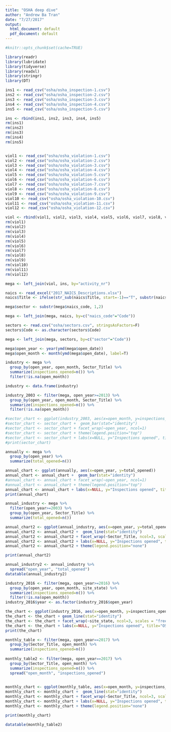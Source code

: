 ```yaml
---
title: "OSHA deep dive"
author: "Andrew Ba Tran"
date: "7/27/2017"
output:
  html_document: default
  pdf_document: default
---
```


```r
#knitr::opts_chunk$set(cache=TRUE)
```

```r

library(readr)
library(lubridate)
library(tidyverse)
library(readxl)
library(stringr)
library(DT)

ins1 <- read_csv("osha/osha_inspection-1.csv")
ins2 <- read_csv("osha/osha_inspection-2.csv")
ins3 <- read_csv("osha/osha_inspection-3.csv")
ins4 <- read_csv("osha/osha_inspection-4.csv")
ins5 <- read_csv("osha/osha_inspection-5.csv")

ins <- rbind(ins1, ins2, ins3, ins4, ins5)
rm(ins1)
rm(ins2)
rm(ins3)
rm(ins4)
rm(ins5)


viol1 <- read_csv("osha/osha_violation-1.csv")
viol2 <- read_csv("osha/osha_violation-2.csv")
viol3 <- read_csv("osha/osha_violation-3.csv")
viol4 <- read_csv("osha/osha_violation-4.csv")
viol5 <- read_csv("osha/osha_violation-5.csv")
viol6 <- read_csv("osha/osha_violation-6.csv")
viol7 <- read_csv("osha/osha_violation-7.csv")
viol8 <- read_csv("osha/osha_violation-8.csv")
viol9 <- read_csv("osha/osha_violation-9.csv")
viol10 <- read_csv("osha/osha_violation-10.csv")
viol11 <- read_csv("osha/osha_violation-11.csv")
viol12 <- read_csv("osha/osha_violation-12.csv")

viol <- rbind(viol1, viol2, viol3, viol4, viol5, viol6, viol7, viol8, viol9, viol10, viol11, viol12)
rm(viol1)
rm(viol2)
rm(viol3)
rm(viol4)
rm(viol5)
rm(viol6)
rm(viol7)
rm(viol8)
rm(viol9)
rm(viol10)
rm(viol11)
rm(viol12)

mega <- left_join(viol, ins, by="activity_nr")
```



```r
naics <- read_excel("2017_NAICS_Descriptions.xlsx")
naics$Title <- ifelse(str_sub(naics$Title, start=-1)=="T", substr(naics$Title, 1, nchar(naics$Title)-1) , naics$Title)

mega$sector <- substr(mega$naics_code, 1,2)

mega <- left_join(mega, naics, by=c("naics_code"="Code"))

sectors <- read.csv("osha/sectors.csv", stringsAsFactors=F)
sectors$Code <- as.character(sectors$Code)

mega <- left_join(mega, sectors, by=c("sector"="Code"))

mega$open_year <- year(ymd(mega$open_date))
mega$open_month <- month(ymd(mega$open_date), label=T)

industry <- mega %>% 
  group_by(open_year, open_month, Sector_Title) %>% 
  summarize(inspections_opened=n()) %>%
  filter(!is.na(open_month))

industry <- data.frame(industry)
```

```r
industry_2003 <- filter(mega, open_year>=2013) %>% 
  group_by(open_year, open_month, Sector_Title) %>% 
  summarize(inspections_opened=n()) %>%
  filter(!is.na(open_month))

#sector_chart <- ggplot(industry_2003, aes(x=open_month, y=inspections_opened, group=Sector_Title, color=Sector_Title, fill=Sector_Title)) 
#sector_chart <- sector_chart +  geom_bar(stat="identity")
#sector_chart <- sector_chart + facet_wrap(~open_year, ncol=1)
#sector_chart <- sector_chart + theme(legend.position="top")
#sector_chart <- sector_chart + labs(x=NULL, y="Inspections opened", title="Inspections by Sector since 2013", caption="Source: OSHA")
#print(sector_chart)
```

```r

annually <- mega %>% 
  group_by(open_year) %>% 
  summarize(total_opened=n()) 

annual_chart <- ggplot(annually, aes(x=open_year, y=total_opened)) 
annual_chart <- annual_chart +  geom_bar(stat="identity")
#annual_chart <- annual_chart + facet_wrap(~open_year, ncol=1)
#annual_chart <- annual_chart + theme(legend.position="top")
annual_chart <- annual_chart + labs(x=NULL, y="Inspections opened", title="Total annual inspections", caption="Source: OSHA")
print(annual_chart)

```


```r

annual_industry <- mega %>% 
  filter(open_year>=2003) %>% 
  group_by(open_year, Sector_Title) %>% 
  summarize(total_opened=n()) 

annual_chart2 <- ggplot(annual_industry, aes(x=open_year, y=total_opened, group=Sector_Title, color=Sector_Title, fill=Sector_Title)) 
annual_chart2 <- annual_chart2 +  geom_line(stat="identity")
annual_chart2 <- annual_chart2 + facet_wrap(~Sector_Title, ncol=3, scales="free")
annual_chart2 <- annual_chart2 + labs(x=NULL, y="Inspections opened", title="Inspections by sector since 2003", caption="Source: OSHA")
annual_chart2 <- annual_chart2 + theme(legend.position="none")

print(annual_chart2)
```


```r
annual_industry2 <- annual_industry %>% 
  spread("open_year", "total_opened")
datatable(annual_industry2)
```



```r

industry_2016 <- filter(mega, open_year>=2016) %>% 
  group_by(open_year, open_month, site_state) %>% 
  summarize(inspections_opened=n()) %>%
  filter(!is.na(open_month))
industry_2016$year <- as.factor(industry_2016$open_year)

the_chart <- ggplot(industry_2016, aes(x=open_month, y=inspections_opened, group=year, color=year)) 
the_chart <- the_chart + geom_line(stat="identity")
the_chart <- the_chart + facet_wrap(~site_state, ncol=3, scales = "free")
the_chart <- the_chart + labs(x=NULL, y="Inspections opened", title="OSHA inspections in 2016 and 2017", caption="Source: OSHA")
print(the_chart)
```


```r
monthly_table <- filter(mega, open_year==2017) %>% 
  group_by(Sector_Title, open_month) %>% 
  summarize(inspections_opened=n())
  
monthly_table2 <- filter(mega, open_year==2017) %>% 
  group_by(Sector_Title, open_month) %>% 
  summarize(inspections_opened=n()) %>%
  spread("open_month", "inspections_opened")
  

monthly_chart <- ggplot(monthly_table, aes(x=open_month, y=inspections_opened, group=Sector_Title, color=Sector_Title, fill=Sector_Title)) 
monthly_chart <- monthly_chart +  geom_line(stat="identity")
monthly_chart <- monthly_chart + facet_wrap(~Sector_Title, ncol=3, scales="free")
monthly_chart <- monthly_chart + labs(x=NULL, y="Inspections opened", title="Inspections by sector since 2003", caption="Source: OSHA")
monthly_chart <- monthly_chart + theme(legend.position="none")

print(monthly_chart)
```



```r
datatable(monthly_table2)
```

